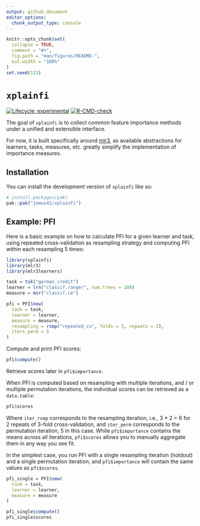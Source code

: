 ```yaml
---
output: github_document
editor_options: 
  chunk_output_type: console
---
```


<!-- README.md is generated from README.Rmd. Please edit that file -->

```r
knitr::opts_chunk$set(
  collapse = TRUE,
  comment = "#>",
  fig.path = "man/figures/README-",
  out.width = "100%"
)
set.seed(123)
```

# `xplainfi`

<!-- badges: start -->
[![Lifecycle: experimental](https://img.shields.io/badge/lifecycle-experimental-orange.svg)](https://lifecycle.r-lib.org/articles/stages.html#experimental)
[![R-CMD-check](https://github.com/jemus42/xplainfi/actions/workflows/R-CMD-check.yaml/badge.svg)](https://github.com/jemus42/xplainfi/actions/workflows/R-CMD-check.yaml)
<!-- badges: end -->

The goal of `xplainfi` is to collect common feature importance methods under a unified and extensible interface.  

For now, it is built specifically around [mlr3](https://mlr-org.com/), as available abstractions for learners, tasks, measures, etc. greatly simplify the implementation of importance measures.

## Installation

You can install the development version of `xplainfi` like so:

``` r
# install.packages(pak)
pak::pak("jemus42/xplainfi")
```

## Example: PFI

Here is a basic example on how to calculate PFI for a given learner and task, using repeated cross-validation as resampling strategy and computing PFI within each resampling 5 times:

```r
library(xplainfi)
library(mlr3)
library(mlr3learners)

task = tsk("german_credit")
learner = lrn("classif.ranger", num.trees = 100)
measure = msr("classif.ce")

pfi = PFI$new(
  task = task,
  learner = learner,
  measure = measure,
  resampling = rsmp("repeated_cv", folds = 3, repeats = 2),
  iters_perm = 5
)
```

Compute and print PFI scores:

```r
pfi$compute()
```

Retrieve scores later in `pfi$importance`.

When PFI is computed based on resampling with multiple iterations, and / or multiple permutation iterations, the individual scores can be retrieved as a `data.table`:

```r
pfi$scores
```


Where `iter_rsmp` corresponds to the resampling iteration, i.e., 3 * 2 = 6 for 2 repeats of 3-fold cross-validation, and `iter_perm` corresponds to the permutation iteration, 5 in this case.
While `pfi$importance` contains the means across all iterations, `pfi$scores` allows you to manually aggregate them in any way you see fit.

In the simplest case, you run PFI with a single resampling iteration (holdout) and a single permutation iteration, and `pfi$importance` will contain the same values as `pfi$scores`.

```r
pfi_single = PFI$new(
  task = task,
  learner = learner,
  measure = measure
)

pfi_single$compute()
pfi_single$scores
```

